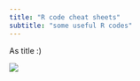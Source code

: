```yaml
---
title: "R code cheat sheets"
subtitle: "some useful R codes"
---
```


As title :)

![](images/DSCF0514.jpeg)
